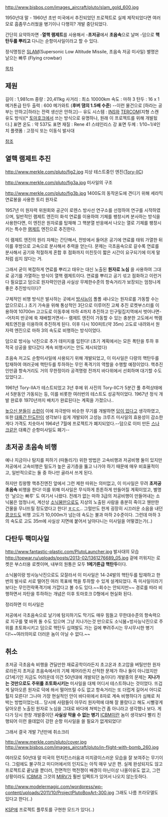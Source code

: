 http://www.bisbos.com/images_aircraft/pluto/slam_gold_600.jpg

1950년대 말 - 1960년 초반 미국에서 추진되었던 프로젝트로
실제 제작되었다면 여러모로 흠좀무스러웠을 병기이나 다행히? 개발 중단되었다.

간단히 요약하자면
-'''열핵 램제트'''를 사용해서 
-'''초저공'''에서 '''초음속'''으로 날며
-덤으로 '''핵탄두를 뿌리고''' 다니는 순항미사일이라고 할 수 있다.

정식명칭은 [[SLAM]](Supersonic Low Altitude Missile, 초음속 저공 미사일)
별명은 날으는 빠루 (Flying crowbar)

[[목차]]

== 제원 ==
길이 : 1,981cm
중량 : 20,411kg
사거리 : 최소 10000km
속도 : 마하 3
탄두 : 16 x 1메가톤급 탄두
출력 : 600 메가와트 ('''후버 댐의 1.5배 수준''') --이런 물건으로 [하라는 공부는 안하고|하라는 전력 생산은 안하고]--
유도 시스템 : [[INS]]와 [[TERCOM]](지형 스캔 유도 방식)[* [[토마호크]]에서 쓰는 방식으로 유명하나, 원래 이 프로젝트를 위해 개발됬다.]
표면 온도 : 약 537도
표면 재질 : Rene 41 스테인리스 강
표면 두께 : 1/10~1/4인치
플랫폼 : 고정식 또는 이동식 발사대

[http://www.bisbos.com/air_missiles_pluto.html 참조]
== 열핵 램제트 추진 ==
http://www.merkle.com/pluto/fig2.jpg
지상 테스트중인 엔진([[Tory-IIC]])

http://www.merkle.com/pluto/fig3a.jpg
미사일의 구조

http://www.merkle.com/pluto/fig3b.jpg
1400도의 동작온도에  견디기 위해 세라믹 연료봉을 사용한 토리 원자로

1957년 미 원자력 위원회와 공군이 로렌스 방사선 연구소를 선정하여 연구를 시작하였으며, 일반적인 램제트 엔진이 화석 연료를 이용하여 기체를 팽창시켜 분사하는 방식을 사용한다면, 이 엔진은 원자로를 탑재해 그 핵분열 반응에서 나오는 열로 기체를 팽창시키는 특수한 [[램제트]] 엔진으로 추진한다.

이 램제트 엔진의 원리 자체는 간단해서, 전방에서 들어온 공기에 연료를 태워 가열한 뒤 이를 후방으로 고속으로 분사해서 추력을 얻는다. 문제는 극초음속으로 갈수록 연료를 분사해서 공기와 적절하게 혼합 후 점화까지 미친듯이 짧은 시간이 요구되기에 이게 말처럼 쉽지 않다는 거.

그래서 굳이 복잡하게 연료를 뿌리고 태우는 대신 노출된 '''원자로 노심''' 을 사용하여 그대로 공기를 가열하는 방식이 열핵 램제트이다. 연료를 뿌리고 공기 섞고 점화하고 이런거 다 필요없고 덤으로 원자력인만큼 사실상 무제한수준의 항속거리가 보장되는 엄청나게 좋은 추진방식이다?

구체적인 비행 방식은 발사하는 곳에서 [[방사능]]이 폴폴 새나오는 원자로를 가동할 수는 없으므로(..) 초기 가속을 위해 통상적인 3단으로 이루어진 고체 추진 로켓부스터를 이용하여 10700m 고고도로 이동후에 마하 4까지 추진하고 인구밀집지역에서 벗어나면--어차피 딴곳에 쑥 재배할거면서-- 램제트 엔진이 가동할 수 있는 충분한 고도에서 핵램제트엔진을 이용하여 추진하게 된다. 이후 다시 100피트(약 35m) 고도로 내려와서 원자력 엔진으로 마하 3의 속도로 비행하는 방식이었다.

덤으로 방사능 낙진으로 추가 데미지를 입힌다! (초기 계획에서는 모든 폭탄을 투하 후 적국 상공을 왔다갔다 계속 비행시키는 안도 제시되었다)

초음속 저고도 순항미사일에 사용되기 위해 개발되었고, 이 미사일은 다량의 핵탄두를 탑재하여 여러곳에 핵탄두를 투하하는 무인 폭격기의 역할을 수행할 예정이었다. 핵추진인만큼 항속거리도 거의 무한정이라 공격명령 전까지 바다위에서 선회하며 대기할 수도 있었다고..

1961년 Tory-IIA가 테스트되었고 3년 후에 위 사진의 Tory-IIC가 5분간 풀 추력상태에서 5분동안 가동되는 등, 이를 비롯한 여러번의 테스트도 성공적이었다. 1967년 정식 개발 완료후 1970년까지 배치가 완료된다는 계획을 가졌으나..

[[높으신 분]]들이 [[소련]]이 이에 자극받아 비슷한 무기를 개발하면 [[답이 없다]]고 생각하였고, 또한 [[대륙간 탄도탄]]이 생각보다 쉽게 개발되어 고성능 크루즈 미사일의 효용성이 감소한게다 가격도 치솟아서 1964년 7월에 프로젝트가 폐지되었다.--덤으로 이미 만든 [[스나크]]같은 대륙간 순항미사일도 폐기--

== 초저공 초음속 비행 ==

예나 지금이나 탐지를 피하기 (따돌리기) 위한 방법은 고속비행과 저공비행 둘이 있지만 저공에서 고속비행은 밀도가 높은 공기층을 뚫고 나가야 하기 때문에 매우 비효율적이고, 일반적으로는 둘 중 하나만 골라서 쓰게 된다. 

하지만 킹왕짱 핵추진엔진 앞에서 그런 제한 따위는 의미없고, 이 미사일은 무려 '''초저공 초음속''' 비행을 한다! 이를 위해 미사일은 무식하게 튼튼하게 만들어질 계획이었고, 별명인 '날으는 빠루' 도 여기서 나왔다. 전례가 없는 마하 3급의 저공비행이 만들어내는 소닉붐은 엄청나서, 계산상 [[소닉붐]]만으로도 지상의 노출된 사람을 충분히 죽이고 웬만한 건물을 무너뜨릴 정도였다고 한다! [[ㅎㄷㄷ]].. 그럴만도 한게 굉장히 시끄러운 소음을 내던 [[콩코드]]도 비행 고도가 10,000m가 넘는데 속도는 불과 마하 2수준이다. 그런데 마하 3의 속도로 고도 35m에 사실상 지면에 붙어서 날아다니는 미사일을 어떻겠는가(..)

== 다탄두 핵미사일 ==
http://www.fantastic-plastic.com/PlutoLauncher.jpg
발사대의 모습
http://topwar.ru/uploads/posts/2013-02/1361276689_05.jpg
겉에 끼워지는 로켓은 부스터용 로켓이며, 내부의 원통은 모두 '''1메가톤급 핵탄두'''이다.

소닉붐이랑 방사능낙진으로도 모잘라서 이 미사일은 14-24발의 핵탄두를 탑재하고 한번의 발사로 서로 떨어진 여러 목표에 핵을 투하할 수 있게 설계되었다. 즉 미사일이라기보다는 무인전략폭격기에 가깝다고 볼 수도 있다.~~회수는 안되지만~~ 경로를 따라 비행하면서 자탄을 투하하는 개념은 이후 토마호크 D형에서 현실화 된다.

정리하면 이 미사일은

저공에서 극초음속으로 날기에 탐지하기도 막기도 매우 힘들고 무한대수준의 항속력으로 지구를 몇 바퀴 돌 수도 있으며 그냥 지나가는것 만으로도 소닉붐+방사능낙진으로 주위를 초토화시키고 덤으로 핵탄두 십여발도 가는 길에 뿌려주시는 무시무시한 병기다!~~여러의미로 더러운 놈이 아닐 수 없다.~~

== 취소 ==

초저공 극초음속 비행을 견딜만한 재료공학이라든지 초고온과 초고압을 버틸만한 원자로라든지 초저공 초음속에서의 기체 제어라든지 산적한 문제가 하나 둘이 아니었지만 (21세기인 지금도 어려운데 이건 50년대에 개발되던 놈이다!)
개발중의 문제는 '''지나가는 것만으로도 주위를 초토화시키는''' 미사일을 대체 어디서 테스트하냐는 것이었다. 뜨겁게 달아오른 원자로 덕에 쏴서 떨어뜨릴 수도 없고 항속거리는 또 더럽게 길어서 어디로 튈지 모른다! 그나마 가장 현실적인 안이 바다위에서 8자로 계속 비행하다가 심해로 처박는 방법이었는데... 당시에 사람들이 아무리 원자력에 대해 잘 몰랐다고 해도 시뻘겋게 달아오른 노출된 원자로 노심을 그대로 바다에 쳐박는건 좀 아니라고 생각했나 보다.
게다가 당시 한창 개발중이던 '''사실상 막을 수 없는 병기''' [[ICBM]]이란 놈이 생각보다 빨리 진행되어 이런 쓸데없이 강한 순항 미사일을 쓸 필요가 없게되었다!

그래서 결국 개발 7년만에 취소크리 

http://www.merkle.com/pluto/cover.jpg
http://www.bisbos.com/images_aircraft/pluto/in-flight-with-bomb_260.jpg

여러모로 50년대 말 미국의 먼치킨스러움과 미치광이스러운 모습을 잘 보여주는 무기이다. 그럼에도 불구하고 미디어에서의 인지도는 아직 매우 낮은 편. 실제 완성되지도 않고 프로젝트로 끝났을 뿐더러, 전면적인 핵전쟁이 배경이 아닌이상 나올이유도 없고, 그런 상황이라도 [[ICBM]]과 그것의 [[MIRV]]가 훨씬 임펙트가 있어서 나오지 않는듯하다.

http://www.modelermagic.com/wordpress/wp-content/uploads/2011/10/ProjectPlutoBoxArt-300.jpg
그래도 나름 프라모델도 있다고 한다(..)

[[KSP]]에 프로젝트 플루토를 구현한 모드가 있다(..)
